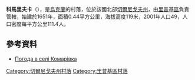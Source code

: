 {{coord|51|33|26|N|30|39|58|E|scale:100000|display=title}}

'''科馬里夫卡'''（{{lang-uk|Комарівка}}），是[[烏克蘭|烏克蘭]]的村落，位於該國北部[[切爾尼戈夫州|切爾尼戈夫州]]，由[[里普基區|里普基區]]負責管轄，始建於1651年，面積0.44平方公里，海拔高度119米，2001年人口49，人口密度每平方公里111.4人。

==參考資料==
* [http://weather.in.ua/ua/chernigovskaja/11208 Погода в селі Комарівка] {{Wayback|url=http://weather.in.ua/ua/chernigovskaja/11208 |date=20111220135726 }}

[[Category:切爾尼戈夫州村落|Category:切爾尼戈夫州村落]]
[[Category:里普基區村落|Category:里普基區村落]]


{{Chernihiv-geo-stub}}
